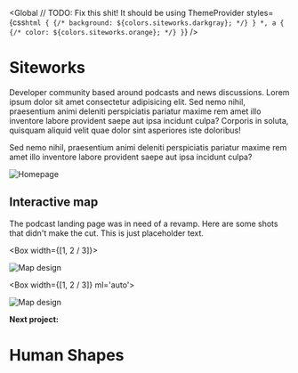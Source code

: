 
<Global
  // TODO: Fix this shit! It should be using ThemeProvider
  styles={css`
    html {
      {/* background: ${colors.siteworks.darkgray}; */}
    }
    *,
    a {
      {/* color: ${colors.siteworks.orange}; */}
    }
  `}
/>

<Container text>

# Siteworks

Developer community based around podcasts and news discussions. Lorem ipsum dolor sit amet consectetur adipisicing elit. Sed nemo nihil, praesentium animi deleniti perspiciatis pariatur maxime rem amet illo inventore labore provident saepe aut ipsa incidunt culpa? Corporis in soluta, quisquam aliquid velit quae dolor sint asperiores iste doloribus!

Sed nemo nihil, praesentium animi deleniti perspiciatis pariatur maxime rem amet illo inventore labore provident saepe aut ipsa incidunt culpa?

</Container>

<Container width={sizes.large}>

![Homepage](../../images/siteworks/homepage.jpg)

</Container>

<!-- /// NEW SECTION \\\ -->

<Container text>

## Interactive map

The podcast landing page was in need of a revamp. Here are some shots that
didn't make the cut. This is just placeholder text.

</Container>

<Container full>

<Box width={[1, 2 / 3]}>

![Map design](../../images/siteworks/map-1.png)

</Box>

<Box width={[1, 2 / 3]} ml='auto'>

![Map design](../../images/siteworks/map-2.png)

</Box>

</Container>

<!-- /// NEXT PROJECT \\\ -->

<Container text>

**Next project:**

<Link to='/work/human-shapes'>

# Human Shapes

</Link>

</Container>
